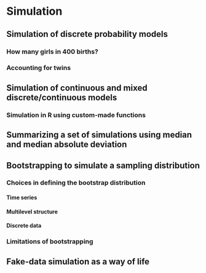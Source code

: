 # Simulation

## Simulation of discrete probability models

### How many girls in 400 births?

### Accounting for twins

## Simulation of continuous and mixed discrete/continuous models

### Simulation in R using custom-made functions

## Summarizing a set of simulations using median and median absolute deviation

## Bootstrapping to simulate a sampling distribution

### Choices in defining the bootstrap distribution

#### Time series

#### Multilevel structure

#### Discrete data

### Limitations of bootstrapping

## Fake-data simulation as a way of life

